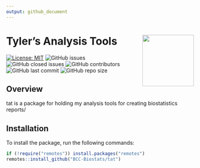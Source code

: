 ```yaml
---
output: github_document
---
```



# Tyler's Analysis Tools <a href="https://github.com/BCC-Biostats/tat"><img src="man/figures/tathex.png" align="right" height="138" /></a>

[![License: MIT](https://img.shields.io/badge/License-MIT-yellow.svg)](https://opensource.org/licenses/MIT) ![GitHub issues](https://img.shields.io/github/issues/BCC-Biostats/tat) ![GitHub closed issues](https://img.shields.io/github/issues-closed/BCC-Biostats/tat)
 ![GitHub contributors](https://img.shields.io/github/contributors/BCC-Biostats/tat) ![GitHub last commit](https://img.shields.io/github/last-commit/BCC-Biostats/tat) ![GitHub repo size](https://img.shields.io/github/repo-size/BCC-Biostats/tat)







## Overview

tat is a package for holding my analysis tools for creating biostatistics reports/


## Installation

To install the package, run the following commands:

```r
if (!require("remotes")) install.packages("remotes")
remotes::install_github("BCC-Biostats/tat")   
```
